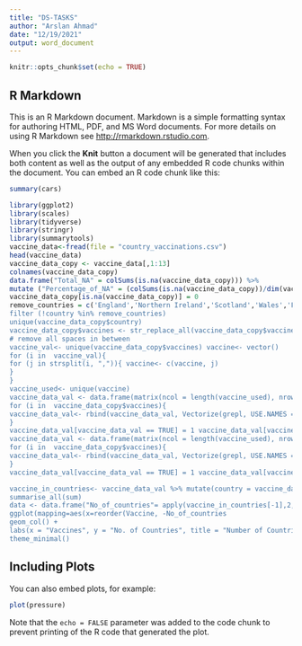 ```yaml
---
title: "DS-TASKS"
author: "Arslan Ahmad"
date: "12/19/2021"
output: word_document
---
```


```r
knitr::opts_chunk$set(echo = TRUE)
```

## R Markdown

This is an R Markdown document. Markdown is a simple formatting syntax for authoring HTML, PDF, and MS Word documents. For more details on using R Markdown see <http://rmarkdown.rstudio.com>.

When you click the **Knit** button a document will be generated that includes both content as well as the output of any embedded R code chunks within the document. You can embed an R code chunk like this:

```r
summary(cars)

library(ggplot2)
library(scales)
library(tidyverse)
library(stringr)
library(summarytools)
vaccine_data<-fread(file = "country_vaccinations.csv")
head(vaccine_data)
vaccine_data_copy <- vaccine_data[,1:13]
colnames(vaccine_data_copy)
data.frame("Total_NA" = colSums(is.na(vaccine_data_copy))) %>%
mutate ("Percentage_of_NA" = (colSums(is.na(vaccine_data_copy))/dim(vaccine_data_copy)[1]) %>% round (3) * 100)
vaccine_data_copy[is.na(vaccine_data_copy)] = 0
remove_countries = c('England','Northern Ireland','Scotland','Wales','Falkland Islands','Faeroe Islands vaccine_data_copy <- vaccine_data_copy %>%
filter (!country %in% remove_countries)
unique(vaccine_data_copy$country)
vaccine_data_copy$vaccines <- str_replace_all(vaccine_data_copy$vaccines, " ","")
# remove all spaces in between
vaccine_val<- unique(vaccine_data_copy$vaccines) vaccine<- vector()
for (i in  vaccine_val){
for (j in strsplit(i, ",")){ vaccine<- c(vaccine, j)
}
}
vaccine_used<- unique(vaccine) 
vaccine_data_val <- data.frame(matrix(ncol = length(vaccine_used), nrow = 0))
for (i in  vaccine_data_copy$vaccines){
vaccine_data_val<- rbind(vaccine_data_val, Vectorize(grepl, USE.NAMES = TRUE)(vaccine_used, str_repla
}
vaccine_data_val[vaccine_data_val == TRUE] = 1 vaccine_data_val[vaccine_data_val == FALSE] =0 colnames(vaccine_data_val) <- paste0(unique(vaccine))
vaccine_data_val <- data.frame(matrix(ncol = length(vaccine_used), nrow = 0))
for (i in  vaccine_data_copy$vaccines){
vaccine_data_val<- rbind(vaccine_data_val, Vectorize(grepl, USE.NAMES = TRUE)(vaccine_used, str_repla
}
vaccine_data_val[vaccine_data_val == TRUE] = 1 vaccine_data_val[vaccine_data_val == FALSE] =0 colnames(vaccine_data_val) <- paste0(unique(vaccine))

vaccine_in_countries<- vaccine_data_val %>% mutate(country = vaccine_data_copy$country)%>% group_by(country)%>%
summarise_all(sum)
data <- data.frame("No_of_countries"= apply(vaccine_in_countries[-1],2, function(c)sum(c!=0))) cbind("Vaccine"=row.names(data),data) %>%
ggplot(mapping=aes(x=reorder(Vaccine, -No_of_countries
geom_col() +
labs(x = "Vaccines", y = "No. of Countries", title = "Number of Countries using vaccine")+ geom_text(aes(label = No_of_countries), vjust=-2.5)+
theme_minimal()


```

## Including Plots

You can also embed plots, for example:

```r
plot(pressure)
```

Note that the `echo = FALSE` parameter was added to the code chunk to prevent printing of the R code that generated the plot.
